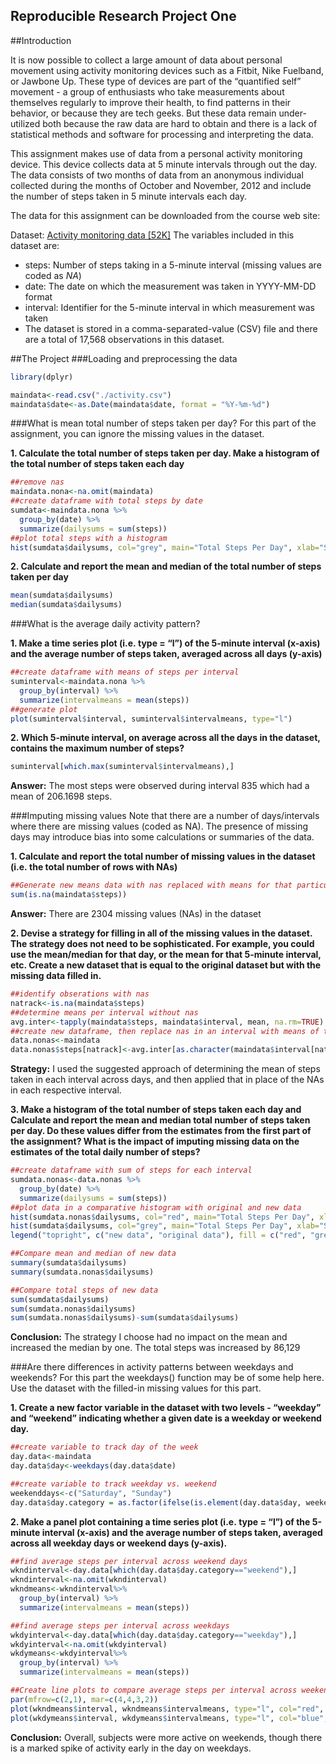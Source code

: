 Reproducible Research Project One
---------------------------------
##Introduction

It is now possible to collect a large amount of data about personal movement using activity monitoring devices such as a Fitbit, Nike Fuelband, or Jawbone Up. These type of devices are part of the "quantified self" movement - a group of enthusiasts who take measurements about themselves regularly to improve their health, to find patterns in their behavior, or because they are tech geeks. But these data remain under-utilized both because the raw data are hard to obtain and there is a lack of statistical methods and software for processing and interpreting the data.

This assignment makes use of data from a personal activity monitoring device. This device collects data at 5 minute intervals through out the day. The data consists of two months of data from an anonymous individual collected during the months of October and November, 2012 and include the number of steps taken in 5 minute intervals each day.

The data for this assignment can be downloaded from the course web site:

Dataset: [Activity monitoring data [52K]](https://d396qusza40orc.cloudfront.net/repdata%2Fdata%2Factivity.zip)
The variables included in this dataset are:

* steps: Number of steps taking in a 5-minute interval (missing values are coded as *NA*)
* date: The date on which the measurement was taken in YYYY-MM-DD format
* interval: Identifier for the 5-minute interval in which measurement was taken
* The dataset is stored in a comma-separated-value (CSV) file and there are a total of 17,568 observations in this dataset.



##The Project
###Loading and preprocessing the data

```{r echo=TRUE}
library(dplyr)

maindata<-read.csv("./activity.csv")
maindata$date<-as.Date(maindata$date, format = "%Y-%m-%d")
```


###What is mean total number of steps taken per day?
For this part of the assignment, you can ignore the missing values in the dataset.

**1. Calculate the total number of steps taken per day.  Make a histogram of the total number of steps taken each day**
```{r echo=TRUE}
##remove nas
maindata.nona<-na.omit(maindata)
##create dataframe with total steps by date
sumdata<-maindata.nona %>%
  group_by(date) %>%
  summarize(dailysums = sum(steps))
##plot total steps with a histogram
hist(sumdata$dailysums, col="grey", main="Total Steps Per Day", xlab="Steps")
```


**2. Calculate and report the mean and median of the total number of steps taken per day**
```{r echo = TRUE}
mean(sumdata$dailysums)
median(sumdata$dailysums)
```


###What is the average daily activity pattern?

**1. Make a time series plot (i.e. type = "l") of the 5-minute interval (x-axis) and the average number of steps taken, averaged across all days (y-axis)**
```{r echo = TRUE}
##create dataframe with means of steps per interval
suminterval<-maindata.nona %>%
  group_by(interval) %>%
  summarize(intervalmeans = mean(steps))
##generate plot
plot(suminterval$interval, suminterval$intervalmeans, type="l")
```


**2. Which 5-minute interval, on average across all the days in the dataset, contains the maximum number of steps?**
```{r echo=TRUE}
suminterval[which.max(suminterval$intervalmeans),]
```

**Answer:**  The most steps were observed during interval 835 which had a mean of 206.1698 steps.

###Imputing missing values
Note that there are a number of days/intervals where there are missing values (coded as NA). The presence of missing days may introduce bias into some calculations or summaries of the data.

**1. Calculate and report the total number of missing values in the dataset (i.e. the total number of rows with NAs)**
```{r echo = TRUE}
##Generate new means data with nas replaced with means for that particular interval across dates
sum(is.na(maindata$steps))
```

**Answer:**  There are 2304 missing values (NAs) in the dataset

**2. Devise a strategy for filling in all of the missing values in the dataset. The strategy does not need to be sophisticated. For example, you could use the mean/median for that day, or the mean for that 5-minute interval, etc.  Create a new dataset that is equal to the original dataset but with the missing data filled in.**
```{r echo = TRUE}
##identify obserations with nas
natrack<-is.na(maindata$steps)
##determine means per interval without nas
avg.inter<-tapply(maindata$steps, maindata$interval, mean, na.rm=TRUE)
##create new dataframe, then replace nas in an interval with means of that interval
data.nonas<-maindata
data.nonas$steps[natrack]<-avg.inter[as.character(maindata$interval[natrack])]
```

**Strategy:**  I used the suggested approach of determining the mean of steps taken in each interval across days, and then applied that in place of the NAs in each respective interval.

**3. Make a histogram of the total number of steps taken each day and Calculate and report the mean and median total number of steps taken per day. Do these values differ from the estimates from the first part of the assignment? What is the impact of imputing missing data on the estimates of the total daily number of steps?**
```{r echo = TRUE}
##create dataframe with sum of steps for each interval
sumdata.nonas<-data.nonas %>%
  group_by(date) %>%
  summarize(dailysums = sum(steps))
##plot data in a comparative histogram with original and new data
hist(sumdata.nonas$dailysums, col="red", main="Total Steps Per Day", xlab="Steps")
hist(sumdata$dailysums, col="grey", main="Total Steps Per Day", xlab="Steps", add=T)
legend("topright", c("new data", "original data"), fill = c("red", "grey"))

```


```{r echo = TRUE}
##Compare mean and median of new data
summary(sumdata$dailysums)
summary(sumdata.nonas$dailysums)
```


```{r echo = TRUE}
##Compare total steps of new data
sum(sumdata$dailysums)
sum(sumdata.nonas$dailysums)
sum(sumdata.nonas$dailysums)-sum(sumdata$dailysums)

```

**Conclusion:**  The strategy I choose had no impact on the mean and increased the median by one.  The total steps was increased by 86,129 

###Are there differences in activity patterns between weekdays and weekends?
For this part the weekdays() function may be of some help here. Use the dataset with the filled-in missing values for this part.

**1. Create a new factor variable in the dataset with two levels - "weekday" and "weekend" indicating whether a given date is a weekday or weekend day.**

```{r echo = TRUE}
##create variable to track day of the week
day.data<-maindata
day.data$day<-weekdays(day.data$date)

##create variable to track weekday vs. weekend
weekenddays<-c("Saturday", "Sunday")
day.data$day.category = as.factor(ifelse(is.element(day.data$day, weekenddays), "weekend", "weekday"))
```


**2. Make a panel plot containing a time series plot (i.e. type = "l") of the 5-minute interval (x-axis) and the average number of steps taken, averaged across all weekday days or weekend days (y-axis).**

```{r echo = TRUE}
##find average steps per interval across weekend days
wkndinterval<-day.data[which(day.data$day.category=="weekend"),] 
wkndinterval<-na.omit(wkndinterval)
wkndmeans<-wkndinterval%>%
  group_by(interval) %>%
  summarize(intervalmeans = mean(steps))

##find average steps per interval across weekdays
wkdyinterval<-day.data[which(day.data$day.category=="weekday"),] 
wkdyinterval<-na.omit(wkdyinterval)
wkdymeans<-wkdyinterval%>%
  group_by(interval) %>%
  summarize(intervalmeans = mean(steps))

##Create line plots to compare average steps per interval across weekend vs. weekday days
par(mfrow=c(2,1), mar=c(4,4,3,2))
plot(wkndmeans$interval, wkndmeans$intervalmeans, type="l", col="red", main = "Weekend Avg Steps Per Interval", xlab="Interval", ylab="Average Number of Steps", ylim=c(0, 230))
plot(wkdymeans$interval, wkdymeans$intervalmeans, type="l", col="blue", main = "Weekday Avg Steps Per Interval", xlab="Interval", ylab="Average Number of Steps", ylim=c(0, 230))
```

**Conclusion:**  Overall, subjects were more active on weekends, though there is a marked spike of activity early in the day on weekdays.